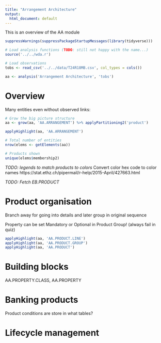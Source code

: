 ```yaml
---
title: "Arrangement Architecture"
output:
  html_document: default
---
```

This is an overview of the AA module
```r
suppressWarnings(suppressPackageStartupMessages(library(tidyverse)))

# Load analysis functions (TODO: still not happy with the name...)
source('../../wda.r')

# Load observations
tobs <- read_csv('../../data/T24R18MB.csv', col_types = cols())

aa <- analysis('Arrangement Architecture', 'tobs')

```

# Overview
Many entities even without observed links:

```r
# Grow the big picture structure
aa <- grow(aa, 'AA.ARRANGEMENT') %>% applyPartitioning2('product')

applyHighlight(aa, 'AA.ARRANGEMENT')

# Total number of entities
nrow(elems <- getElements(aa))

# Products shown
unique(elems$membership2)
```

*TODO: legends to match products to colors*
Convert color hex code to color names
https://stat.ethz.ch/pipermail/r-help/2015-April/427663.html

*TODO: Fetch EB.PRODUCT*

# Product organisation

Branch away for going into details and later group in original sequence

Property can be set Mandatory or Optional in Product Group! (always fail in quiz)

```r
applyHighlight(aa, 'AA.PRODUCT.LINE') 
applyHighlight(aa, 'AA.PRODUCT.GROUP') 
applyHighlight(aa, 'AA.PRODUCT')
```

# Building blocks

AA.PROPERTY.CLASS, AA.PROPERTY

# Banking products

Product conditions are store in what tables?

# Lifecycle management
